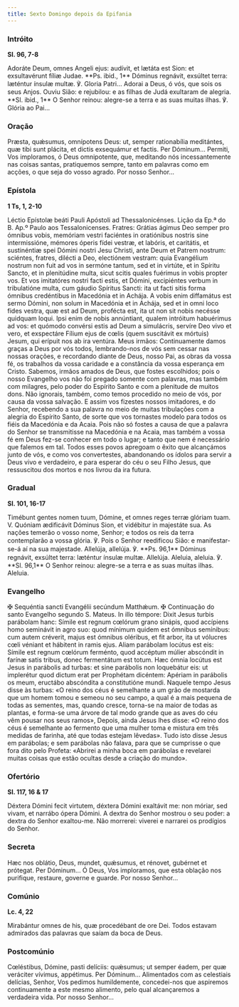```yaml
---
title: Sexto Domingo depois da Epifania
---
```


### Intróito

**Sl. 96, 7-8**

<div class="side-by-side not-content">
  <span>
    Adoráte Deum, omnes Angeli ejus: audívit, et lætáta est Sion: et exsultavérunt fíliæ Judae.
    **Ps. ibid., 1** Dóminus regnávit, exsúltet terra: læténtur ínsulæ multæ. ℣. Gloria Patri...
  </span>
  <span>
    Adorai a Deus, ó vós, que sois os seus Anjos. Ouviu Sião: e rejubilou: e as filhas de Judá
    exultaram de alegria. **Sl. ibid., 1** O Senhor reinou: alegre-se a terra e as suas muitas
    ilhas. ℣. Glória ao Pai...
  </span>
</div>

### Oração

<div class="side-by-side not-content">
  <span>
    Præsta, quǽsumus, omnípotens Deus: ut, semper rationabília meditántes, quæ tibi sunt plácita, et
    dictis exsequámur et factis. Per Dóminum...
  </span>
  <span>
    Permiti, Vos imploramos, ó Deus omnipotente, que, meditando nós incessantemente nas coisas
    santas, pratiquemos sempre, tanto em palavras como em acções, o que seja do vosso agrado. Por
    nosso Senhor...
  </span>
</div>

### Epístola

**1 Ts, 1, 2-10**

<div class="side-by-side not-content">
  <span>Léctio Epístolæ beáti Pauli Apóstoli ad Thessalonicénses.</span>
  <span>Lição da Ep.ª do B. Ap.º Paulo aos Tessalonicenses.</span>
  <span>
    Fratres: Grátias ágimus Deo semper pro ómnibus vobis, memóriam vestri faciéntes in oratiónibus
    nostris sine intermissióne, mémores óperis fídei vestræ, et labóris, et caritátis, et
    sustinéntiæ spei Dómini nostri Jesu Christi, ante Deum et Patrem nostrum: sciéntes, fratres,
    dilécti a Deo, electiónem vestram: quia Evangélium nostrum non fuit ad vos in sermóne tantum,
    sed et in virtúte, et in Spíritu Sancto, et in plenitúdine multa, sicut scitis quales fuérimus
    in vobis propter vos. Et vos imitatóres nostri facti estis, et Dómini, excipiéntes verbum in
    tribulatióne multa, cum gáudio Spíritus Sancti: ita ut facti sitis forma ómnibus credéntibus in
    Macedónia et in Achája. A vobis enim diffamátus est sermo Dómini, non solum in Macedónia et in
    Achája, sed et in omni loco fides vestra, quæ est ad Deum, profécta est, ita ut non sit nobis
    necésse quidquam loqui. Ipsi enim de nobis annúntiant, qualem intróitum habuérimus ad vos: et
    quómodo convérsi estis ad Deum a simulácris, servíre Deo vivo et vero, et exspectáre Fílium ejus
    de cœlis (quem suscitávit ex mórtuis) Jesum, qui erípuit nos ab ira ventúra.
  </span>
  <span>
    Meus irmãos: Continuamente damos graças a Deus por vós todos, lembrando-nos de vós sem cessar
    nas nossas orações, e recordando diante de Deus, nosso Pai, as obras da vossa fé, os trabalhos
    da vossa caridade e a constância da vossa esperança em Cristo. Sabemos, irmãos amados de Deus,
    que fostes escolhidos; pois o nosso Evangelho vos não foi pregado somente com palavras, mas
    também com milagres, pelo poder do Espírito Santo e com a plenitude de muitos dons. Não
    ignorais, também, como temos procedido no meio de vós, por causa da vossa salvação. E assim vos
    fizestes nossos imitadores, e do Senhor, recebendo a sua palavra no meio de muitas tribulações
    com a alegria do Espírito Santo, de sorte que vos tornastes modelo para todos os fiéis da
    Macedónia e da Acaia. Pois não só fostes a causa de que a palavra do Senhor se transmitisse na
    Macedónia e na Acaia, mas também a vossa fé em Deus fez-se conhecer em todo o lugar; e tanto que
    nem é necessário que falemos em tal. Todos esses povos apregoam o êxito que alcançámos junto de
    vós, e como vos convertestes, abandonando os ídolos para servir a Deus vivo e verdadeiro, e para
    esperar do céu o seu Filho Jesus, que ressuscitou dos mortos e nos livrou da ira futura.
  </span>
</div>

### Gradual

**Sl. 101, 16-17**

<div class="side-by-side not-content">
  <span>
    Timébunt gentes nomen tuum, Dómine, et omnes reges terræ glóriam tuam. V. Quóniam ædificávit
    Dóminus Sion, et vidébitur in majestáte sua.
  </span>
  <span>
    As nações temerão o vosso nome, Senhor; e todos os reis da terra contemplarão a vossa glória. ℣.
    Pois o Senhor reedificou Sião: e manifestar-se-á aí na sua majestade.
  </span>
  <span>
    Allelúja, allelúja. ℣. **Ps. 96,1** Dóminus regnávit, exsúltet terra: læténtur ínsulæ multæ.
    Allelúja.
  </span>
  <span>
    Aleluia, aleluia. ℣. **Sl. 96,1** O Senhor reinou: alegre-se a terra e as suas muitas ilhas.
    Aleluia.
  </span>
</div>

### Evangelho

<div class="side-by-side not-content">
  <span>
    <span class="text-red-500">✠</span> Sequéntia sancti Evangélii secúndum Matthǽum.
  </span>
  <span>
    <span class="text-red-500">✠</span> Continuação do santo Evangelho segundo S. Mateus.
  </span>
  <span>
    In illo témpore: Dixit Jesus turbis parábolam hanc: Símile est regnum cœlórum grano sinápis,
    quod accípiens homo seminávit in agro suo: quod mínimum quidem est ómnibus semínibus: cum autem
    créverit, majus est ómnibus oléribus, et fit arbor, ita ut vólucres cœli véniant et hábitent in
    ramis ejus. Aliam parábolam locútus est eis: Símile est regnum cœlórum ferménto, quod accéptum
    múlier abscóndit in farínæ satis tribus, donec fermentátum est totum. Hæc ómnia locútus est
    Jesus in parábolis ad turbas: et sine parábolis non loquebátur eis: ut implerétur quod dictum
    erat per Prophétam dicéntem: Apériam in parábolis os meum, eructábo abscóndita a constitutióne
    mundi.
  </span>
  <span>
    Naquele tempo Jesus disse às turbas: «O reino dos céus é semelhante a um grão de mostarda que um
    homem tomou e semeou no seu campo, a qual é a mais pequena de todas as sementes, mas, quando
    cresce, torna-se na maior de todas as plantas, e forma-se uma árvore de tal modo grande que as
    aves do céu vêm pousar nos seus ramos», Depois, ainda Jesus lhes disse: «O reino dos céus é
    semelhante ao fermento que uma mulher toma e mistura em três medidas de farinha, até que todas
    estejam lêvedas». Tudo isto disse Jesus em parábolas; e sem parábolas não falava, para que se
    cumprisse o que fora dito pelo Profeta: «Abrirei a minha boca em parábolas e revelarei muitas
    coisas que estão ocultas desde a criação do mundo».
  </span>
</div>

### Ofertório

**Sl. 117, 16 & 17**

<div class="side-by-side not-content">
  <span>
    Déxtera Dómini fecit virtutem, déxtera Dómini exaltávit me: non móriar, sed vivam, et narrábo
    ópera Dómini.
  </span>
  <span>
    A dextra do Senhor mostrou o seu poder: a dextra do Senhor exaltou-me. Não morrerei: viverei e
    narrarei os prodígios do Senhor.
  </span>
</div>

### Secreta

<div class="side-by-side not-content">
  <span>
    Hæc nos oblátio, Deus, mundet, quǽsumus, et rénovet, gubérnet et prótegat. Per Dóminum...
  </span>
  <span>
    Ó Deus, Vos imploramos, que esta oblação nos purifique, restaure, governe e guarde. Por nosso
    Senhor...
  </span>
</div>

### Comúnio

**Lc. 4, 22**

<div class="side-by-side not-content">
  <span>Mirabántur omnes de his, quæ procedébant de ore Dei.</span>
  <span>Todos estavam admirados das palavras que saíam da boca de Deus.</span>
</div>

### Postcomúnio

<div class="side-by-side not-content">
  <span>
    Cœléstibus, Dómine, pasti delíciis: quǽsumus; ut semper éadem, per quæ veráciter vívimus,
    appétimus. Per Dóminum...
  </span>
  <span>
    Alimentados com as celestiais delícias, Senhor, Vos pedimos humildemente, concedei-nos que
    aspiremos continuamente a este mesmo alimento, pelo qual alcançaremos a verdadeira vida. Por
    nosso Senhor...
  </span>
</div>
